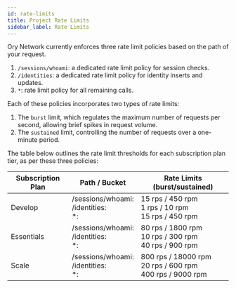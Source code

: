 ```yaml
---
id: rate-limits
title: Project Rate Limits
sidebar_label: Rate Limits
---
```


Ory Network currently enforces three rate limit policies based on the path of your request.

1. `/sessions/whoami`: a dedicated rate limit policy for session checks.
2. `/identities`: a dedicated rate limit policy for identity inserts and updates.
3. `*`: rate limit policy for all remaining calls.

Each of these policies incorporates two types of rate limits:

1. The `burst` limit, which regulates the maximum number of requests per second, allowing brief spikes in request volume.
2. The `sustained` limit, controlling the number of requests over a one-minute period.

The table below outlines the rate limit thresholds for each subscription plan tier, as per these three policies:

| Subscription Plan | Path / Bucket                              | Rate Limits (burst/sustained)                                    |
| ----------------- | ------------------------------------------ | ---------------------------------------------------------------- |
| Develop           | /sessions/whoami:<br/>/identities:<br/>\*: | 15 rps / 450 rpm <br/>1 rps / 10 rpm <br/>15 rps / 450 rpm       |
| Essentials        | /sessions/whoami:<br/>/identities:<br/>\*: | 80 rps / 1800 rpm<br/>10 rps / 300 rpm<br/>40 rps / 900 rpm<br/> |
| Scale             | /sessions/whoami:<br/>/identities:<br/>\*: | 800 rps / 18000 rpm<br/>20 rps / 600 rpm<br/>400 rps / 9000 rpm  |
